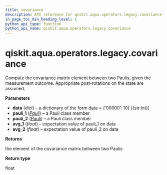 ```yaml
---
title: covariance
description: API reference for qiskit.aqua.operators.legacy.covariance
in_page_toc_min_heading_level: 1
python_api_type: function
python_api_name: qiskit.aqua.operators.legacy.covariance
---
```


# qiskit.aqua.operators.legacy.covariance

<Function id="qiskit.aqua.operators.legacy.covariance" isDedicatedPage={true} github="https://github.com/qiskit-community/qiskit-aqua/tree/stable/0.9/qiskit/aqua/operators/legacy/common.py" signature="covariance(data, pauli_1, pauli_2, avg_1, avg_2)">
  Compute the covariance matrix element between two Paulis, given the measurement outcome. Appropriate post-rotations on the state are assumed.

  **Parameters**

  *   **data** (*dict*) – a dictionary of the form data = \{‘00000’: 10} (\{str:int})
  *   **pauli\_1** ([*Pauli*](qiskit.quantum_info.Pauli "qiskit.quantum_info.Pauli")) – a Pauli class member
  *   **pauli\_2** ([*Pauli*](qiskit.quantum_info.Pauli "qiskit.quantum_info.Pauli")) – a Pauli class member
  *   **avg\_1** (*float*) – expectation value of pauli\_1 on data
  *   **avg\_2** (*float*) – expectation value of pauli\_2 on data

  **Returns**

  the element of the covariance matrix between two Paulis

  **Return type**

  float
</Function>

